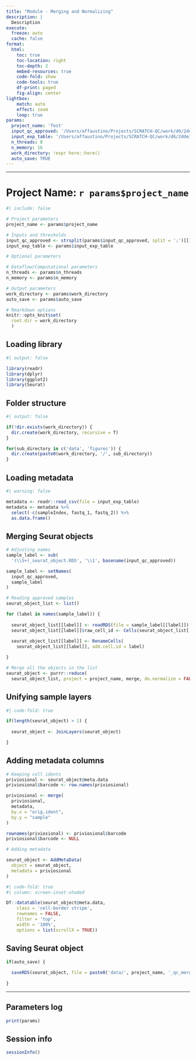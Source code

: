 ```yaml
---
title: "Module - Merging and Normalizing"
description: | 
  Description
execute:
  freeze: auto
  cache: false
format:
  html:
    toc: true
    toc-location: right
    toc-depth: 2
    embed-resources: true
    code-fold: show
    code-tools: true
    df-print: paged
    fig-align: center
lightbox:
    match: auto
    effect: zoom
    loop: true
params:
  project_name: 'Test'
  input_qc_approved: '/Users/affaustino/Projects/SCRATCH-QC/work/d6/2dde3a01223a736a5c2ff7ddb087ab/SRX5128504_seurat_object.RDS;/Users/affaustino/Projects/SCRATCH-QC/work/d6/2dde3a01223a736a5c2ff7ddb087ab/SRX5128478_seurat_object.RDS'
  input_exp_table: '/Users/affaustino/Projects/SCRATCH-QC/work/d6/2dde3a01223a736a5c2ff7ddb087ab/samplesheet.valid.csv'
  n_threads: 8
  n_memory: 16
  work_directory: !expr here::here()
  auto_save: TRUE
---
```


------------------------------------------------------------------------

# Project Name: `r params$project_name`

```r
#| include: false

# Project parameters 
project_name <- params$project_name

# Inputs and thresholds
input_qc_approved <- strsplit(params$input_qc_approved, split = ';')[[1]]
input_exp_table <- params$input_exp_table

# Optional parameters

# Dataflow/Computational parameters
n_threads <- params$n_threads
n_memory <- params$n_memory

# Output parameters
work_directory <- params$work_directory
auto_save <- params$auto_save

# Rmarkdown options
knitr::opts_knit$set(
  root.dir = work_directory
  )


```

## Loading library

```r
#| output: false

library(readr)
library(dplyr)
library(ggplot2)
library(Seurat)

```

## Folder structure

```r
#| output: false

if(!dir.exists(work_directory)) {
  dir.create(work_directory, recursive = T)
}

for(sub_directory in c('data', 'figures')) {
  dir.create(paste0(work_directory, '/', sub_directory))
}

```

## Loading metadata

```r
#| warning: false

metadata <- readr::read_csv(file = input_exp_table)
metadata <- metadata %>%
  select(-c(sampleIndex, fastq_1, fastq_2)) %>%
  as.data.frame()

```

## Merging Seurat objects

```r

# Adjusting names
sample_label <- sub(
  '(\\S+)_seurat_object.RDS', '\\1', basename(input_qc_approved))

sample_label <- setNames(
  input_qc_approved,
  sample_label
)

# Reading approved samples
seurat_object_list <- list()

for (label in names(sample_label)) {
  
  seurat_object_list[[label]] <- readRDS(file = sample_label[[label]])
  seurat_object_list[[label]]$raw_cell_id <- Cells(seurat_object_list[[label]])
  
  seurat_object_list[[label]] <- RenameCells(
    seurat_object_list[[label]], add.cell.id = label)

}

# Merge all the objects in the list
seurat_object <- purrr::reduce(
  seurat_object_list, project = project_name, merge, do.normalize = FALSE)

```

## Unifying sample layers

```r
#| code-fold: true

if(length(seurat_object) > 1) {
  
  seurat_object <- JoinLayers(seurat_object)  

}

```

## Adding metadata columns

```r

# Keeping cell idents
priviosional <- seurat_object@meta.data
priviosional$barcode <- row.names(priviosional)

priviosional <- merge(
  priviosional,
  metadata,
  by.x = "orig.ident",
  by.y = "sample"
)

rownames(priviosional) <- priviosional$barcode
priviosional$barcode <- NULL

# Adding metadata

seurat_object <- AddMetaData(
  object = seurat_object,
  metadata = priviosional
)

```

```r
#| code-fold: true
#| column: screen-inset-shaded

DT::datatable(seurat_object@meta.data, 
    class = 'cell-border stripe',
    rownames = FALSE,
    filter = 'top',
    width = '100%', 
    options = list(scrollX = TRUE))

```

## Saving Seurat object

```r

if(auto_save) {
  
  saveRDS(seurat_object, file = paste0('data/', project_name, '_qc_merged_object.RDS'))
  
}

```

------------------------------------------------------------------------

## Parameters log

```r

print(params)

```

## Session info

```r

sessionInfo()

```
